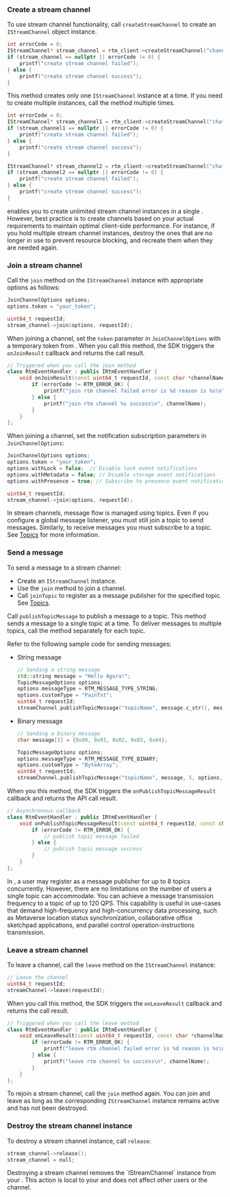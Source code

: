 <PlatformWrapper platform="linux-cpp, windows">

### Create a stream channel

To use stream channel functionality, call `createStreamChannel` to create an `IStreamChannel` object instance. 

```cpp
int errorCode = 0;
IStreamChannel* stream_channel = rtm_client->createStreamChannel("channel_name", errorCode);
if (stream_channel == nullptr || errorCode != 0) {
    printf("create stream channel failed");
} else {
    printf("create stream channel success");
}
```

This method creates only one `IStreamChannel` instance at a time. If you need to create multiple instances, call the method multiple times.

```cpp
int errorCode = 0;
IStreamChannel* stream_channel1 = rtm_client->createStreamChannel("chat_room1", errorCode);
if (stream_channel1 == nullptr || errorCode != 0) {
    printf("create stream channel failed");
} else {
    printf("create stream channel success");
}

IStreamChannel* stream_channel2 = rtm_client->createStreamChannel("chat_room2", errorCode);
if (stream_channel2 == nullptr || errorCode != 0) {
    printf("create stream channel failed");
} else {
    printf("create stream channel success");
}
```

<Admonition type="info">
<Vg k="SIG" /> enables you to create unlimited stream channel instances in a single <Vpl k="CLIENT"/>. However, best practice is to create channels based on your actual requirements to maintain optimal client-side performance. For instance, if you hold multiple stream channel instances, destroy the ones that are no longer in use to prevent resource blocking, and recreate them when they are needed again.
</Admonition>

### Join a stream channel

Call the `join` method on the `IStreamChannel` instance with appropriate options as follows:

```cpp
JoinChannelOptions options;
options.token = "your_token";

uint64_t requestId;
stream_channel->join(options, requestId);
```

When joining a channel, set the `token` parameter in `JoinChannelOptions` with a temporary token from <Vg k="CONSOLE" />. When you call this method, the SDK triggers the `onJoinResult` callback and returns the call result.

```cpp
// Triggered when you call the join method
class RtmEventHandler : public IRtmEventHandler {
    void onJoinResult(const uint64_t requestId, const char *channelName, const char *userId, RTM_ERROR_CODE errorCode) {
        if (errorCode != RTM_ERROR_OK) {
            printf("join rtm channel failed error is %d reason is %s\n", errorCode, getErrorReason(errorCode));
        } else {
            printf("join rtm channel %s success\n", channelName);
        }
    }
};
```

When joining a channel, set the notification subscription parameters in `JoinChannelOptions`:

```cpp
JoinChannelOptions options;
options.token = "your_token";
options.withLock = false;  // Disable lock event notifications
options.withMetadata = false; // Disable storage event notifications 
options.withPresence = true; // Subscribe to presence event notifications

uint64_t requestId;
stream_channel->join(options, requestId);
```

In stream channels, message flow is managed using topics. Even if you configure a global message listener, you must still join a topic to send messages. Similarly, to receive messages you must subscribe to a topic. See [Topics](../core-functionality/topics) for more information.

### Send a message 

To send a message to a stream channel:

- Create an `IStreamChannel` instance.
- Use the `join` method to join a channel.
- Call `joinTopic` to register as a message publisher for the specified topic. See [Topics](../core-functionality/topics).

Call `publishTopicMessage` to publish a message to a topic. This method sends a message to a single topic at a time. To deliver messages to multiple topics, call the method separately for each topic.

Refer to the following sample code for sending messages:

* String message

    ```cpp
    // Sending a string message
    std::string message = "Hello Agora!";
    TopicMessageOptions options;
    options.messageType = RTM_MESSAGE_TYPE_STRING;
    options.customType = "PainTxt";
    uint64_t requestId;
    streamChannel.publishTopicMessage("topicName", message.c_str(), message.size(), options, requestId);
    ```

* Binary message

    ```cpp
    // Sending a binary message
    char message[5] = {0x00, 0x01, 0x02, 0x03, 0x04};

    TopicMessageOptions options;
    options.messageType = RTM_MESSAGE_TYPE_BINARY;
    options.customType = "ByteArray";
    uint64_t requestId;
    streamChannel.publishTopicMessage("topicName", message, 5, options, requestId);
    ```

When you this method, the SDK triggers the `onPublishTopicMessageResult` callback and returns the API call result.

```cpp
// Asynchronous callback
class RtmEventHandler : public IRtmEventHandler {
    void onPublishTopicMessageResult(const uint64_t requestId, const char* channelName, const char* topic, RTM_ERROR_CODE errorCode) override {
        if (errorCode != RTM_ERROR_OK) {
            // publish topic message failed
        } else {
            // publish topic message success
        }
    }
};
```

In <Vg k="SIG" />, a user may register as a message publisher for up to 8 topics concurrently. However, there are no limitations on the number of users a single topic can accommodate. You can achieve a message transmission frequency to a topic of up to 120 QPS. This capability is useful in use-cases that demand high-frequency and high-concurrency data processing, such as Metaverse location status synchronization, collaborative office sketchpad applications, and parallel control operation-instructions transmission.

### Leave a stream channel

To leave a channel, call the `leave` method on the `IStreamChannel` instance:

```cpp
// Leave the channel
uint64_t requestId;
streamChannel->leave(requestId);
```

When you call this method, the SDK triggers the `onLeaveResult` callback and returns the call result.

```cpp
// Triggered when you call the leave method
class RtmEventHandler : public IRtmEventHandler {
    void onLeaveResult(const uint64_t requestId, const char *channelName, const char *userId, RTM_ERROR_CODE errorCode) {
        if (errorCode != RTM_ERROR_OK) {
            printf("leave rtm channel failed error is %d reason is %s\n", errorCode, getErrorReason(errorCode));
        } else {
            printf("leave rtm channel %s success\n", channelName);
        }
    }
};
```

To rejoin a stream channel, call the `join` method again. You can join and leave as long as the corresponding `IStreamChannel` instance remains active and has not been destroyed.

### Destroy the stream channel instance

To destroy a stream channel instance, call `release`:

```cpp
stream_channel->release();
stream_channel = null;
```

<Admonition type="info">
Destroying a stream channel removes the `IStreamChannel` instance from your <Vpl k="CLIENT"/>. This action is local to your <Vpl k="CLIENT"/> and does not affect other users or the <Vg k="SIG" /> channel.
</Admonition>

</PlatformWrapper>